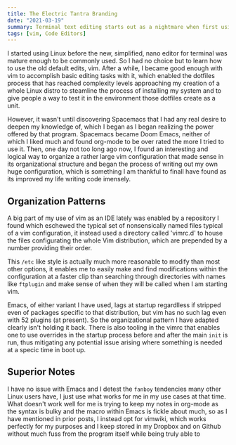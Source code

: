 ```yaml
---
title: The Electric Tantra Branding
date: "2021-03-19"
summary: Terminal text editing starts out as a nightmare when first using Linux, but its become the far better application for writing code for me, one that provides a level of ergonomics and effceincy unheard of in the traditional IDE space, it just takes a few plugins and a steep learning curve.
tags: [vim, Code Editors]
---
```


I started using Linux before the new, simplified, nano editor for terminal was mature enough to be commonly used. So I had no choice but to learn how to use the old default edits, vim. After a while, I became good enough with vim to accomplish basic editing tasks with it, which enabled the dotfiles process that has reached complexity levels approaching my creation of a whole Linux distro to steamline the process of installing my system and to give people a way to test it in the environment those dotfiles create as a unit. 

However, it wasn't until discovering Spacemacs that I had any real desire to deepen my knowledge of, which I began as I began realizing the power offered by that program. Spacemacs became Doom Emacs, neither of which I liked much and found org-mode to be over rated the more I tried to use it. Then, one day not too long ago now, I found an interesting and logical way to organize a rather large vim configuration that made sense in its organizational structure and began the process of writing out my own huge configuration, which is something I am thankful to finall have found as its improved my life writing code imensely. 

## Organization Patterns
A big part of my use of vim as an IDE lately was enabled by a repository I found which eschewed the typical set of nonsensically named files typical of a vim configuration, it instead used a directory called 'vimrc.d' to house the files configurating the whole Vim distribution, which are prepended by a number providing their order. 

This `/etc` like style is actually much more reasonable to modify than most other options, it enables me to easily make and find modifications within the configuration at a faster clip than searching through directories with names like `ftplugin` and make sense of when they will be called when I am starting vim.

Emacs, of either variant I have used, lags at startup regardlless if stripped even of packages specific to that distribution, but vim has no such lag even with 52 plugins (at present). So the organizational pattern I have adapted clearly isn't holding it back. There is also tooling in the vimrc that enables one to use overrides in the startup process before and after the main `init` is run, thus mitigating any potential issue arising where something is needed at a specic time in boot up. 

## Superior Notes
I have no issue with Emacs and I detest the `fanboy` tendencies many other Linux users have, I just use what works for me in my use cases at that time. What doesn't work well for me is trying to keep my notes in org-mode as the syntax is bulky and the macro within Emacs is fickle about much, so as I have mentioned in prior posts, I instead opt for vimwiki, which works perfectly for my purposes and I keep stored in my Dropbox and on Github without much fuss from the program itself while being truly able to 